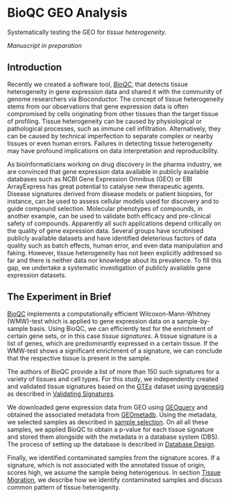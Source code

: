 # BioQC GEO Analysis

Systematically testing the GEO for *tissue heterogeneity*. 

*Manuscript in preparation*

## Introduction
Recently we created a software tool, [*BioQC*](https://accio.github.io/BioQC), that detects tissue heterogeneity in gene expression data and shared it with the community of genome researchers via Bioconductor. The concept of tissue heterogeneity stems from our observations that gene expression data is often compromised by cells originating from other tissues than the target tissue of profiling. Tissue heterogeneity can be caused by physiological or pathological processes, such as immune cell infiltration. Alternatively, they can be caused by technical imperfection to separate complex or nearby tissues or even human errors. Failures in detecting tissue heterogeneity may have profound implications on data interpretation and reproducibility. 

As bioinformaticians working on drug discovery in the pharma industry, we are convinced that gene expression data available in publicly available databases such as NCBI Gene Expression Omnibus (GEO) or EBI ArrayExpress has great potential to catalyse new therapeutic agents. Disease signatures derived from disease models or patient biopsies, for instance, can be used to assess cellular models used for discovery and to guide compound selection. Molecular phenotypes of compounds, in another example, can be used to validate both efficacy and pre-clinical safety of compounds. Apparently all such applications depend critically on the quality of gene expression data. Several groups have scrutinised publicly available datasets and have identified deleterious factors of data quality such as batch effects, human error, and even data manipulation and faking. However, tissue heterogeneity has not been explicitly addressed so far and there is neither data nor knowledge about its prevalence. To fill this gap, we undertake a systematic investigation of publicly available gene expression datasets.

## The Experiment in Brief

[BioQC](https://accio.gitub.io/BioQC) implements a computationally efficient Wilcoxon-Mann-Whitney (WMW)-test which is applied to gene expression data on a sample-by-sample basis. Using BioQC, we can efficiently test for the enrichment of certain gene sets, or in this case *tissue signatures*. A tissue signature is a list of genes, which are predominantly expressed in a certain tissue. If the WMW-test shows a significant enrichment of a signature, we can conclude that the respective tissue is present in the sample. 

The authors of BioQC provide a list of more than 150 such signatures for a variety of tissues and cell types. For this study, we independently created and validated tissue signatures based on the [GTEx](http://gtexportal.org) dataset using [pygenesig](https://grst.github.io/pygenesig) as described in [Validating Signatures](#validating-signatures). 

We downloaded gene expression data from GEO using [GEOquery](https://bioconductor.org/packages/release/bioc/html/GEOquery.html) and obtained the associated metadata from [GEOmetadb](https://www.bioconductor.org/packages/release/bioc/html/GEOmetadb.html). Using the metadata, we selected samples as described in [sample selection](#sample-selection). On all all these samples, we applied BioQC to obtain a p-value for each tissue signature and stored them alongside with the metadata in a database system (DBS). The process of setting up the database is described in [Database Design](#setup-database). 

Finally, we identified contaminated samples from the signature scores. If a signature, which is not associated with the annotated tissue of origin, scores high, we assume the sample being heterogenous. In section [Tissue Migration](#tissue-migration), we describe how we identify contaminated samples and discuss common pattern of tissue heterogenity. 




